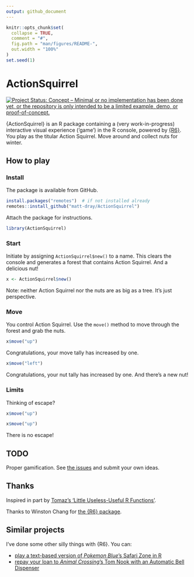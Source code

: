 ```yaml
---
output: github_document
---
```


<!-- README.md is generated from README.Rmd. Please edit that file -->

```r
knitr::opts_chunk$set(
  collapse = TRUE,
  comment = "#",
  fig.path = "man/figures/README-",
  out.width = "100%"
)
set.seed(1)
```

# ActionSquirrel

<!-- badges: start -->
[![Project Status: Concept – Minimal or no implementation has been done yet, or the repository is only intended to be a limited example, demo, or proof-of-concept.](https://www.repostatus.org/badges/latest/concept.svg)](https://www.repostatus.org/#concept)
<!-- badges: end -->

{ActionSquirrel} is an R package containing a (very work-in-progress) interactive visual experience ('game') in the R console, powered by [{R6}](https://r6.r-lib.org/). You play as the titular Action Squirrel. Move around and collect nuts for winter.

## How to play

### Install 

The package is available from GitHub.

```r
install.packages("remotes")  # if not installed already
remotes::install_github("matt-dray/ActionSquirrel")
```

Attach the package for instructions.

```r
library(ActionSquirrel)
```

### Start

Initiate by assigning `ActionSquirrel$new()` to a name. This clears the console and generates a forest that contains Action Squirrel. And a delicious nut!

```r
x <- ActionSquirrel$new()
```

Note: neither Action Squirrel nor the nuts are as big as a tree. It's just perspective.

### Move

You control Action Squirrel. Use the `move()` method to move through the forest and grab the nuts.

```r
x$move("up")
```

Congratulations, your move tally has increased by one.

```r
x$move("left")
```

Congratulations, your nut tally has increased by one. And there's a new nut!

### Limits

Thinking of escape?

```r
x$move("up")
```
```r
x$move("up")
```

There is no escape!

## TODO

Proper gamification. See [the issues](https://github.com/matt-dray/ActionSquirrel/issues) and submit your own ideas.

## Thanks

Inspired in part by [Tomaz's 'Little Useless-Useful R Functions'](https://tomaztsql.wordpress.com/2021/09/13/little-useless-useful-r-functions-year-progress-bar/).

Thanks to Winston Chang for [the {R6} package](https://r6.r-lib.org/).

## Similar projects

I've done some other silly things with {R6}. You can:

* [play a text-based version of _Pokemon Blue_'s Safari Zone in R](https://www.rostrum.blog/2021/01/04/safar6/)
* [repay your loan to _Animal Crossing_'s Tom Nook with an Automatic Bell Dispenser](https://www.rostrum.blog/2020/04/04/repaying-tom-nook-with-r6/)
